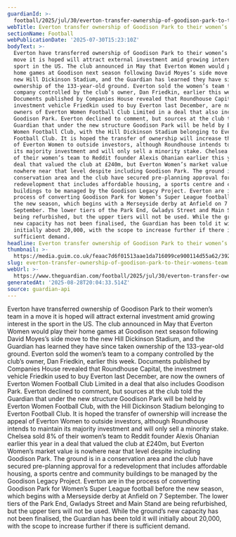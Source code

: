 ```yaml
---
guardianId: >-
  football/2025/jul/30/everton-transfer-ownership-of-goodison-park-to-their-womens-team
webTitle: Everton transfer ownership of Goodison Park to their women’s team
sectionName: Football
webPublicationDate: '2025-07-30T15:23:10Z'
bodyText: >-
  Everton have transferred ownership of Goodison Park to their women’s team in a
  move it is hoped will attract external investment amid growing interest in the
  sport in the US. The club announced in May that Everton Women would play their
  home games at Goodison next season following David Moyes’s side move to the
  new Hill Dickinson Stadium, and the Guardian has learned they have since taken
  ownership of the 133-year-old ground. Everton sold the women’s team to a
  company controlled by the club’s owner, Dan Friedkin, earlier this week.
  Documents published by Companies House revealed that Roundhouse Capital, the
  investment vehicle Friedkin used to buy Everton last December, are now the
  owners of Everton Women Football Club Limited in a deal that also includes
  Goodison Park. Everton declined to comment, but sources at the club told the
  Guardian that under the new structure Goodison Park will be held by Everton
  Women Football Club, with the Hill Dickinson Stadium belonging to Everton
  Football Club. It is hoped the transfer of ownership will increase the appeal
  of Everton Women to outside investors, although Roundhouse intends to maintain
  its majority investment and will only sell a minority stake. Chelsea sold 8%
  of their women’s team to Reddit founder Alexis Ohanian earlier this year in a
  deal that valued the club at £240m, but Everton Women’s market value is
  nowhere near that level despite including Goodison Park. The ground is in a
  conservation area and the club have secured pre-planning approval for a
  redevelopment that includes affordable housing, a sports centre and community
  buildings to be managed by the Goodison Legacy Project. Everton are in the
  process of converting Goodison Park for Women’s Super League football before
  the new season, which begins with a Merseyside derby at Anfield on 7
  September. The lower tiers of the Park End, Gwladys Street and Main Stand are
  being refurbished, but the upper tiers will not be used. While the ground’s
  new capacity has not been finalised, the Guardian has been told it will
  initially about 20,000, with the scope to increase further if there is
  sufficient demand.
headline: Everton transfer ownership of Goodison Park to their women’s team
thumbnail: >-
  https://media.guim.co.uk/feaac7d6f01513aae1da716099ce900114d55a62/392_0_4340_3472/500.jpg
slug: everton-transfer-ownership-of-goodison-park-to-their-womens-team
webUrl: >-
  https://www.theguardian.com/football/2025/jul/30/everton-transfer-ownership-of-goodison-park-to-their-womens-team
generatedAt: '2025-08-28T20:04:33.514Z'
source: guardian-api
---
```

Everton have transferred ownership of Goodison Park to their women’s team in a move it is hoped will attract external investment amid growing interest in the sport in the US. The club announced in May that Everton Women would play their home games at Goodison next season following David Moyes’s side move to the new Hill Dickinson Stadium, and the Guardian has learned they have since taken ownership of the 133-year-old ground. Everton sold the women’s team to a company controlled by the club’s owner, Dan Friedkin, earlier this week. Documents published by Companies House revealed that Roundhouse Capital, the investment vehicle Friedkin used to buy Everton last December, are now the owners of Everton Women Football Club Limited in a deal that also includes Goodison Park. Everton declined to comment, but sources at the club told the Guardian that under the new structure Goodison Park will be held by Everton Women Football Club, with the Hill Dickinson Stadium belonging to Everton Football Club. It is hoped the transfer of ownership will increase the appeal of Everton Women to outside investors, although Roundhouse intends to maintain its majority investment and will only sell a minority stake. Chelsea sold 8% of their women’s team to Reddit founder Alexis Ohanian earlier this year in a deal that valued the club at £240m, but Everton Women’s market value is nowhere near that level despite including Goodison Park. The ground is in a conservation area and the club have secured pre-planning approval for a redevelopment that includes affordable housing, a sports centre and community buildings to be managed by the Goodison Legacy Project. Everton are in the process of converting Goodison Park for Women’s Super League football before the new season, which begins with a Merseyside derby at Anfield on 7 September. The lower tiers of the Park End, Gwladys Street and Main Stand are being refurbished, but the upper tiers will not be used. While the ground’s new capacity has not been finalised, the Guardian has been told it will initially about 20,000, with the scope to increase further if there is sufficient demand.
